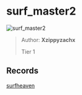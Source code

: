 
# surf_master2

![surf_master2](https://raw.githubusercontent.com/Sayt123/SurfMapPics/Maps-and-bonuses/csgo/surf_master2.jpg)

> Author: **Xzippyzachx**
>
> Tier 1

## Records

[surfheaven](https://surfheaven.eu/map/surf_master2)
